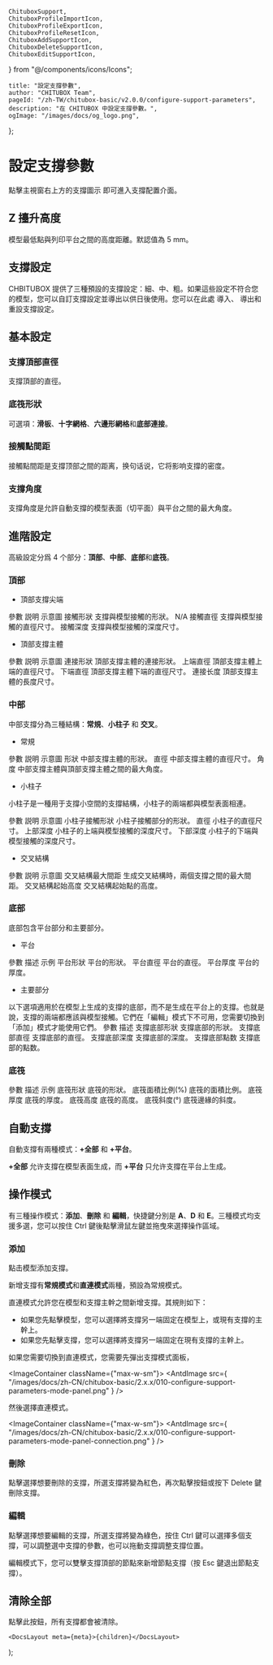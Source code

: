 	ChituboxSupport,
	ChituboxProfileImportIcon,
	ChituboxProfileExportIcon,
	ChituboxProfileResetIcon,
	ChituboxAddSupportIcon,
	ChituboxDeleteSupportIcon,
	ChituboxEditSupportIcon,
} from "@/components/icons/Icons";

	title: "設定支撐參數",
	author: "CHITUBOX Team",
	pageId: "/zh-TW/chitubox-basic/v2.0.0/configure-support-parameters",
	description: "在 CHITUBOX 中設定支撐參數。",
	ogImage: "/images/docs/og_logo.png",
};

# 設定支撐參數

點擊主視窗右上方的支撐圖示 <ChituboxSupport /> 即可進入支撐配置介面。

## Z 擡升高度

模型最低點與列印平台之間的高度距離。默認值為 5 mm。

## 支撐設定

<ImageContainer>
	<AntdImage
		src={
			"/images/docs/zh-TW/chitubox-basic/2.x.x/010-configure-support-parameters-support-settings.png"
		}
	/>
</ImageContainer>

CHBITUBOX 提供了三種預設的支撐設定：細、中、粗。如果這些設定不符合您的模型，您可以自訂支撐設定並導出以供日後使用。您可以在此處 <ChituboxProfileImportIcon /> 導入、<ChituboxProfileExportIcon /> 導出和 <ChituboxProfileResetIcon /> 重設支撐設定。

## 基本設定

### 支撐頂部直徑

支撐頂部的直徑。

<ImageContainer>
	<ImageComparison
		img1Src={
			"/images/docs/en-US/chitubox-basic/2.x.x/010-configure-support-parameters-tip-upper-diameter-0.3.png"
		}
		text1={"0.3mm"}
		img2Src={
			"/images/docs/en-US/chitubox-basic/2.x.x/010-configure-support-parameters-tip-upper-diameter-0.6.png"
		}
		text2={"0.6mm"}
	/>
</ImageContainer>

### 底筏形狀

可選項：**滑板**、**十字網格**、**六邊形網格**和**底部連接**。

<ImageContainer>
	<ImageComparison
		img1Src={
			"/images/docs/en-US/chitubox-basic/2.x.x/010-configure-support-parameters-raft-shape-skate.png"
		}
		text1={"滑板"}
		img2Src={
			"/images/docs/en-US/chitubox-basic/2.x.x/010-configure-support-parameters-raft-shape-cross-grid.png"
		}
		text2={"十字網格"}
	/>
</ImageContainer>

<ImageContainer>
	<ImageComparison
		img1Src={
			"/images/docs/en-US/chitubox-basic/2.x.x/010-configure-support-parameters-raft-shape-hexagonal-grid.png"
		}
		text1={"六邊形網格"}
		img2Src={
			"/images/docs/en-US/chitubox-basic/2.x.x/010-configure-support-parameters-raft-shape-bottom-connected.png"
		}
		text2={"六邊形網格"}
	/>
</ImageContainer>

### 接觸點間距

接觸點間距是支撐顶部之間的距离，换句话说，它将影响支撐的密度。

<ImageContainer>
	<ImageComparison
		img1Src={
			"/images/docs/en-US/chitubox-basic/2.x.x/010-configure-support-parameters-touch-tip-distance-4.png"
		}
		text1={"1.0mm"}
		img2Src={
			"/images/docs/en-US/chitubox-basic/2.x.x/010-configure-support-parameters-touch-tip-distance-2.png"
		}
		text2={"0.5mm"}
	/>
</ImageContainer>

### 支撐角度

支撐角度是允許自動支撐的模型表面（切平面）與平台之間的最大角度。

<ImageContainer>
	<ImageComparison
		img1Src={
			"/images/docs/en-US/chitubox-basic/2.x.x/010-configure-support-parameters-support-angle-40.png"
		}
		text1={"30°"}
		img2Src={
			"/images/docs/en-US/chitubox-basic/2.x.x/010-configure-support-parameters-support-angle-60.png"
		}
		text2={"60°"}
	/>
</ImageContainer>

## 進階設定

高級設定分爲 4 个部分：**頂部**、**中部**、**底部**和**底筏**。

<ImageContainer>
	<AntdImage
		src={
			"/images/docs/zh-TW/chitubox-basic/2.x.x/010-configure-support-parameters-advanced-panel.png"
		}
		width={250}
	/>
</ImageContainer>

### 頂部

-   頂部支撐尖端

<ResponsiveTable>
	<thead>
		<tr>
			<th>參數</th>
			<th>説明</th>
			<th className="w-[350px]">示意圖</th>
		</tr>
	</thead>
	<tbody>
		<tr>
			<td>接觸形狀</td>
			<td>支撐與模型接觸的形狀。</td>
			<td>N/A</td>
		</tr>
		<tr>
			<td>接觸直徑</td>
			<td>支撐與模型接觸的直徑尺寸。</td>
			<td>
				<ImageContainer className={"max-w-sm"}>
					<AntdImage
						src={
							"/images/docs/en-US/chitubox-basic/2.x.x/010-configure-support-parameters-contact-shape-diameter.gif"
						}
					/>
				</ImageContainer>
			</td>
		</tr>
		<tr>
			<td>接觸深度</td>
			<td>支撐與模型接觸的深度尺寸。</td>
			<td>
				<ImageContainer className={"max-w-sm"}>
					<AntdImage
						src={
							"/images/docs/en-US/chitubox-basic/2.x.x/010-configure-support-parameters-contact-depth.gif"
						}
					/>
				</ImageContainer>
			</td>
		</tr>
	</tbody>
</ResponsiveTable>

-   頂部支撐主體

<ResponsiveTable>
	<thead>
		<tr>
			<th>參數</th>
			<th>説明</th>
			<th className="w-[350px]">示意圖</th>
		</tr>
	</thead>
	<tbody>
		<tr>
			<td>連接形狀</td>
			<td>頂部支撐主體的連接形狀。</td>
			<td>
				<ImageContainer className={"max-w-sm"}>
					<AntdImage
						src={
							"/images/docs/en-US/chitubox-basic/2.x.x/010-configure-support-parameters-top-connection-shape.gif"
						}
					/>
				</ImageContainer>
			</td>
		</tr>
		<tr>
			<td>上端直徑</td>
			<td>頂部支撐主體上端的直徑尺寸。</td>
			<td>
				<ImageContainer className={"max-w-sm"}>
					<AntdImage
						src={
							"/images/docs/en-US/chitubox-basic/2.x.x/010-configure-support-parameters-top-upper-diameter.gif"
						}
					/>
				</ImageContainer>
			</td>
		</tr>
		<tr>
			<td>下端直徑</td>
			<td>頂部支撐主體下端的直徑尺寸。</td>
			<td>
				<ImageContainer className={"max-w-sm"}>
					<AntdImage
						src={
							"/images/docs/en-US/chitubox-basic/2.x.x/010-configure-support-parameters-top-lower-diameter.gif"
						}
					/>
				</ImageContainer>
			</td>
		</tr>
		<tr>
			<td>連接长度</td>
			<td>頂部支撐主體的長度尺寸。</td>
			<td>
				<ImageContainer className={"max-w-sm"}>
					<AntdImage
						src={
							"/images/docs/en-US/chitubox-basic/2.x.x/010-configure-support-parameters-top-connection-length.gif"
						}
					/>
				</ImageContainer>
			</td>
		</tr>
	</tbody>
</ResponsiveTable>

### 中部

中部支撐分為三種結構：**常規**、**小柱子** 和 **交叉**。

-   常規

<ResponsiveTable>
	<thead>
		<tr>
			<th>參數</th>
			<th>説明</th>
			<th className="w-[350px]">示意圖</th>
		</tr>
	</thead>
	<tbody>
		<tr>
			<td>形狀</td>
			<td>中部支撐主體的形狀。</td>
			<td>
				<ImageContainer className={"max-w-sm"}>
					<AntdImage
						src={
							"/images/docs/en-US/chitubox-basic/2.x.x/010-configure-support-parameters-mid-shape.gif"
						}
					/>
				</ImageContainer>
			</td>
		</tr>
		<tr>
			<td>直徑</td>
			<td>中部支撐主體的直徑尺寸。</td>
			<td>
				<ImageContainer className={"max-w-sm"}>
					<AntdImage
						src={
							"/images/docs/en-US/chitubox-basic/2.x.x/010-configure-support-parameters-mid-diameter.gif"
						}
					/>
				</ImageContainer>
			</td>
		</tr>
		<tr>
			<td>角度</td>
			<td>中部支撐主體與頂部支撐主體之間的最大角度。</td>
			<td>
				<ImageContainer className={"max-w-sm"}>
					<AntdImage
						src={
							"/images/docs/en-US/chitubox-basic/2.x.x/010-configure-support-parameters-mid-angle.gif"
						}
					/>
				</ImageContainer>
			</td>
		</tr>
	</tbody>
</ResponsiveTable>

-   小柱子

小柱子是一種用于支撐小空間的支撐結構，小柱子的兩端都與模型表面相連。

<ResponsiveTable>
	<thead>
		<tr>
			<th>參數</th>
			<th>説明</th>
			<th className="w-[350px]">示意圖</th>
		</tr>
	</thead>
	<tbody>
		<tr>
			<td>小柱子接觸形狀</td>
			<td>小柱子接觸部分的形狀。</td>
			<td>
				<ImageContainer className={"max-w-sm"}>
					<AntdImage
						src={
							"/images/docs/en-US/chitubox-basic/2.x.x/010-configure-support-parameters-pillar-shape.gif"
						}
					/>
				</ImageContainer>
			</td>
		</tr>
		<tr>
			<td>直徑</td>
			<td>小柱子的直徑尺寸。</td>
			<td>
				<ImageContainer className={"max-w-sm"}>
					<AntdImage
						src={
							"/images/docs/en-US/chitubox-basic/2.x.x/010-configure-support-parameters-pillar-diameter.gif"
						}
					/>
				</ImageContainer>
			</td>
		</tr>
		<tr>
			<td>上部深度</td>
			<td>小柱子的上端與模型接觸的深度尺寸。</td>
			<td>
				<ImageContainer className={"max-w-sm"}>
					<AntdImage
						src={
							"/images/docs/en-US/chitubox-basic/2.x.x/010-configure-support-parameters-pillar-upper-depth.gif"
						}
					/>
				</ImageContainer>
			</td>
		</tr>
		<tr>
			<td>下部深度</td>
			<td>小柱子的下端與模型接觸的深度尺寸。</td>
			<td>
				<ImageContainer className={"max-w-sm"}>
					<AntdImage
						src={
							"/images/docs/en-US/chitubox-basic/2.x.x/010-configure-support-parameters-pillar-lower-depth.gif"
						}
					/>
				</ImageContainer>
			</td>
		</tr>
	</tbody>
</ResponsiveTable>

-   交叉結構

<ResponsiveTable>
	<thead>
		<tr>
			<th>參數</th>
			<th>説明</th>
			<th className="w-[350px]">示意圖</th>
		</tr>
	</thead>
	<tbody>
		<tr>
			<td>交叉結構最大間距</td>
			<td>生成交叉結構時，兩個支撐之間的最大間距。</td>
			<td>
				<ImageContainer className={"max-w-sm"}>
					<AntdImage
						src={
							"/images/docs/en-US/chitubox-basic/2.x.x/010-configure-support-parameters-cross-max-spacing.gif"
						}
					/>
				</ImageContainer>
			</td>
		</tr>
		<tr>
			<td>交叉結構起始高度</td>
			<td>交叉結構起始點的高度。</td>
			<td>
				<ImageContainer className={"max-w-sm"}>
					<AntdImage
						src={
							"/images/docs/en-US/chitubox-basic/2.x.x/010-configure-support-parameters-cross-start-height.gif"
						}
					/>
				</ImageContainer>
			</td>
		</tr>
	</tbody>
</ResponsiveTable>

### 底部

底部包含平台部分和主要部分。

-   平台

<ResponsiveTable>
	<thead>
		<tr>
			<th>參數</th>
			<th>描述</th>
			<th className="w-[350px]">示例</th>
		</tr>
	</thead>
	<tbody>
		<tr>
			<td>平台形狀</td>
			<td>平台的形狀。</td>
			<td>
				<ImageContainer className={"max-w-sm"}>
					<AntdImage
						src={
							"/images/docs/en-US/chitubox-basic/2.x.x/010-configure-support-parameters-platform-shape.gif"
						}
					/>
				</ImageContainer>
			</td>
		</tr>
		<tr>
			<td>平台直徑</td>
			<td>平台的直徑。</td>
			<td>
				<ImageContainer className={"max-w-sm"}>
					<AntdImage
						src={
							"/images/docs/en-US/chitubox-basic/2.x.x/010-configure-support-parameters-platform-diameter.gif"
						}
					/>
				</ImageContainer>
			</td>
		</tr>
		<tr>
			<td>平台厚度</td>
			<td>平台的厚度。</td>
			<td>
				<ImageContainer className={"max-w-sm"}>
					<AntdImage
						src={
							"/images/docs/en-US/chitubox-basic/2.x.x/010-configure-support-parameters-platform-thickness.gif"
						}
					/>
				</ImageContainer>
			</td>
		</tr>
	</tbody>
</ResponsiveTable>

-   主要部分

<Admonition title="注意">
	以下選項適用於在模型上生成的支撐的底部，而不是生成在平台上的支撐。也就是說，支撐的兩端都應該與模型接觸。它們在「編輯」模式下不可用，您需要切換到「添加」模式才能使用它們。
</Admonition>

<ResponsiveTable>
	<thead>
		<tr>
			<th>參數</th>
			<th>描述</th>
		</tr>
	</thead>
	<tbody>
		<tr>
			<td>支撐底部形狀</td>
			<td>支撐底部的形狀。</td>
		</tr>
		<tr>
			<td>支撐底部直徑</td>
			<td>支撐底部的直徑。</td>
		</tr>
		<tr>
			<td>支撐底部深度</td>
			<td>支撐底部的深度。</td>
		</tr>
		<tr>
			<td>支撐底部點数</td>
			<td>支撐底部的點数。</td>
		</tr>
	</tbody>
</ResponsiveTable>

### 底筏

<ResponsiveTable>
	<thead>
		<tr>
			<th>參數</th>
			<th>描述</th>
			<th className="w-[350px]">示例</th>
		</tr>
	</thead>
	<tbody>
		<tr>
			<td>底筏形狀</td>
			<td>底筏的形狀。</td>
			<td>
				<ImageContainer className={"max-w-sm"}>
					<AntdImage
						src={
							"/images/docs/en-US/chitubox-basic/2.x.x/010-configure-support-parameters-raft-shape.gif"
						}
					/>
				</ImageContainer>
			</td>
		</tr>
		<tr>
			<td>底筏面積比例(%)</td>
			<td>底筏的面積比例。</td>
			<td>
				<ImageContainer className={"max-w-sm"}>
					<AntdImage
						src={
							"/images/docs/en-US/chitubox-basic/2.x.x/010-configure-support-parameters-raft-area-ratio.gif"
						}
					/>
				</ImageContainer>
			</td>
		</tr>
		<tr>
			<td>底筏厚度</td>
			<td>底筏的厚度。</td>
			<td>
				<ImageContainer className={"max-w-sm"}>
					<AntdImage
						src={
							"/images/docs/en-US/chitubox-basic/2.x.x/010-configure-support-parameters-raft-thickness.gif"
						}
					/>
				</ImageContainer>
			</td>
		</tr>
		<tr>
			<td>底筏高度</td>
			<td>底筏的高度。</td>
			<td>
				<ImageContainer className={"max-w-sm"}>
					<AntdImage
						src={
							"/images/docs/en-US/chitubox-basic/2.x.x/010-configure-support-parameters-raft-height.gif"
						}
					/>
				</ImageContainer>
			</td>
		</tr>
		<tr>
			<td>底筏斜度(°)</td>
			<td>底筏邊緣的斜度。</td>
			<td>
				<ImageContainer className={"max-w-sm"}>
					<AntdImage
						src={
							"/images/docs/en-US/chitubox-basic/2.x.x/010-configure-support-parameters-raft-slope.gif"
						}
					/>
				</ImageContainer>
			</td>
		</tr>
	</tbody>
</ResponsiveTable>

## 自動支撐

自動支撐有兩種模式：**+全部** 和 **+平台**。

**+全部** 允许支撐在模型表面生成，而 **+平台** 只允许支撐在平台上生成。

## 操作模式

有三種操作模式：**添加**、**刪除** 和 **編輯**，快捷鍵分別是 **A**、**D** 和 **E**。三種模式均支援多選，您可以按住 Ctrl 鍵後點擊滑鼠左鍵並拖曳來選擇操作區域。

### 添加

<ChituboxAddSupportIcon /> 點击模型添加支撐。

新增支撐有**常規模式**和**直連模式**兩種，預設為常規模式。

直連模式允許您在模型和支撐主幹之間新增支撐。其規則如下：

-   如果您先點擊模型，您可以選擇將支撐另一端固定在模型上，或現有支撐的主幹上。
-   如果您先點擊支撐，您可以選擇將支撐另一端固定在現有支撐的主幹上。

如果您需要切換到直連模式，您需要先彈出支撐模式面板，

<ImageContainer className={"max-w-sm"}>
	<AntdImage
		src={
			"/images/docs/zh-CN/chitubox-basic/2.x.x/010-configure-support-parameters-mode-panel.png"
		}
	/>
</ImageContainer>

然後選擇直連模式。

<ImageContainer className={"max-w-sm"}>
	<AntdImage
		src={
			"/images/docs/zh-CN/chitubox-basic/2.x.x/010-configure-support-parameters-mode-panel-connection.png"
		}
	/>
</ImageContainer>

### 刪除

<ChituboxDeleteSupportIcon /> 點擊選擇想要刪除的支撐，所選支撐將變為紅色，再次點擊按鈕或按下
Delete 鍵刪除支撐。

### 編輯

<ChituboxEditSupportIcon /> 點擊選擇想要編輯的支撐，所選支撐將變為綠色，按住
Ctrl 鍵可以選擇多個支撐，可以調整選中支撐的參數，也可以拖動支撐調整支撐位置。

編輯模式下，您可以雙擊支撐頂部的節點來新增節點支撐（按 Esc 鍵退出節點支撐）。

## 清除全部

點擊此按鈕，所有支撐都會被清除。

	<DocsLayout meta={meta}>{children}</DocsLayout>
);

